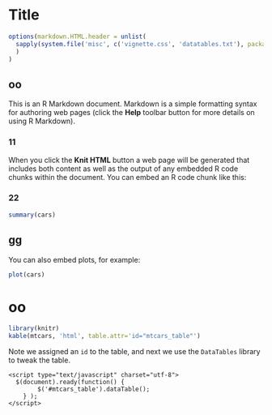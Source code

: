 Title
========================================================
```{r}
options(markdown.HTML.header = unlist(
  sapply(system.file('misc', c('vignette.css', 'datatables.txt'), package = 'knitr'), readLines)
  )
)
```

##  oo
This is an R Markdown document. Markdown is a simple formatting syntax for authoring web pages (click the **Help** toolbar button for more details on using R Markdown).

### 11
When you click the **Knit HTML** button a web page will be generated that includes both content as well as the output of any embedded R code chunks within the document. You can embed an R code chunk like this:

### 22
```{r}
summary(cars)
```

## gg
You can also embed plots, for example:

```{r fig.width=7, fig.height=6}
plot(cars)
```

# oo


```{r cool, results='asis'}
library(knitr)
kable(mtcars, 'html', table.attr='id="mtcars_table"')
```

Note we assigned an `id` to the table, and next we use the `DataTables` library to tweak the table.

    <script type="text/javascript" charset="utf-8">
      $(document).ready(function() {
    		$('#mtcars_table').dataTable();
    	} );
    </script>

<script type="text/javascript" charset="utf-8">
  $(document).ready(function() {
		$('#mtcars_table').dataTable();
	} );
</script>






